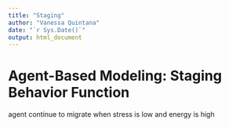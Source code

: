 ```yaml
---
title: "Staging"
author: "Vanessa Quintana"
date: "`r Sys.Date()`"
output: html_document
---
```


# Agent-Based Modeling: Staging Behavior Function

agent continue to migrate when stress is low and energy is high
